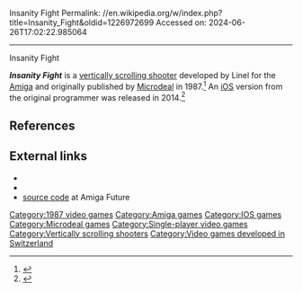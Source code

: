 Insanity Fight
Permalink: //en.wikipedia.org/w/index.php?title=Insanity_Fight&oldid=1226972699
Accessed on: 2024-06-26T17:02:22.985064



------
Insanity Fight
{{Short description|1987 shooter video game}}
{{Infobox video game
|title        = Insanity Fight
|image        = Insanity Flight cover.jpg
|caption      = 
|developer    = Linel
|publisher    = [[Microdeal]]
|programmer   = Christian Haller
|composer     = 
|released     = '''1987:''' Amiga<br>'''2014:''' iOS
|genre        = [[Scrolling shooter]]
|modes        = [[Single-player video game|Single player]]
|platforms    = [[Amiga]], [[iOS]]
}}

'''''Insanity Fight''''' is a [[vertically scrolling shooter]] developed by Linel for the [[Amiga]] and originally published by [[Microdeal]] in 1987.<ref>{{cite web|url=http://hol.abime.net/2640/|title=Insanity Fight|website=Amiga Hall Of Light}}</ref> An [[iOS]] version from the original programmer was released in 2014.<ref>{{cite web|url=https://itunes.apple.com/us/app/insanity-fight/id844524197?mt=8|title=Insanity Fight|website=iOS App Store|date=13 December 2020 }}</ref>

==References==
{{Reflist}}

==External links==
* {{Lemon Amiga game|id=2262}}
* {{MobyGames|/16307/insanity-fight/}}
* [https://www.amigafuture.de/app.php/dlext/details?df_id=5855&sid=5beccc58160307f48c56c7b24bd713b2 source code] at Amiga Future

[[Category:1987 video games]] 
[[Category:Amiga games]] 
[[Category:IOS games]] 
[[Category:Microdeal games]] 
[[Category:Single-player video games]] 
[[Category:Vertically scrolling shooters]]
[[Category:Video games developed in Switzerland]]


{{shmup-videogame-stub}}
{{Mac-software-stub}}